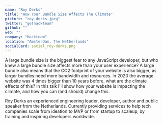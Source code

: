 ```yaml
---
name: "Roy Derks"
title: "How Your Bundle Size Affects The Climate"
picture: "roy-derks.jpeg"
twitter: "gethackteam"
github: ""
web: ""
company: "Hackteam"
location: "Amsterdam, The Netherlands"
socialCard: social_roy-derks.png
---
```



<Flickr
  title="Roy Derks at JSConf Budapest 2022"
  href="https://www.flickr.com/photos/jsconfbp/albums/72177720299757230"
  image="https://live.staticflickr.com/65535/52143487420_3d58c352ce_c.jpg"
/>

<p>
  A large bundle size is the biggest fear to any JavaScript developer, but who knew a large bundle size affects more than your user experience? A large bundle also means that the CO2 footprint of your website is also bigger, as larger bundles need more bandwidth and resources. In 2020 the average website was 4 times bigger than 10 years before, what are the climate effects of this? In this talk I'll show how your website is impacting the climate, and how you can (and should) change this.
</p>

<p>
  Roy Derks an experienced engineering leader, developer, author and public speaker from the Netherlands. Currently providing services to help tech companies scale from ideation to MVP or from startup to scaleup, by training and inspiring developers worldwide.
</p>

